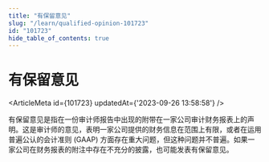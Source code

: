 ```yaml
---
title: "有保留意见"
slug: "/learn/qualified-opinion-101723"
id: "101723"
hide_table_of_contents: true
---
```



# 有保留意见

<ArticleMeta id={101723} updatedAt={'2023-09-26 13:58:58'} />
<div className='border-solid border-b border-t-0 my-4 border-[var(--ifm-color-gray-300)]' />

有保留意见是指在一份审计师报告中出现的附带在一家公司审计财务报表上的声明。这是审计师的意见，表明一家公司提供的财务信息在范围上有限，或者在运用普遍公认的会计准则 (GAAP) 方面存在重大问题，但这种问题并不普遍。如果一家公司在财务报表的附注中存在不充分的披露，也可能发表有保留意见。
